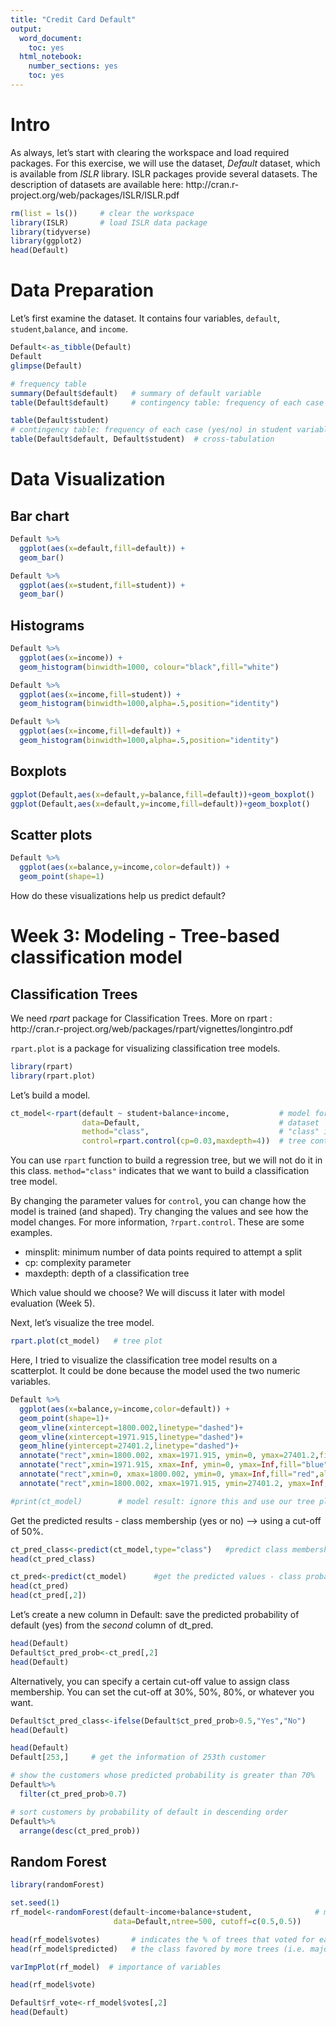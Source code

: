 ```yaml
---
title: "Credit Card Default"
output:
  word_document:
    toc: yes
  html_notebook:
    number_sections: yes
    toc: yes
---
```


# Intro
As always, let's start with clearing the workspace and load required packages. 
For this exercise, we will use the dataset, *Default* dataset, which is available from *ISLR* library. 
ISLR packages provide several datasets. The description of datasets are available here: http://cran.r-project.org/web/packages/ISLR/ISLR.pdf

```r
rm(list = ls())     # clear the workspace 
library(ISLR)       # load ISLR data package
library(tidyverse)
library(ggplot2)
head(Default)
```


# Data Preparation
Let's first examine the dataset. It contains four variables, `default`, `student`,`balance`, and `income`.  
```r
Default<-as_tibble(Default)
Default
glimpse(Default)       
```

```r
# frequency table 
summary(Default$default)   # summary of default variable
table(Default$default)     # contingency table: frequency of each case (yes/no) in default variable

table(Default$student)
# contingency table: frequency of each case (yes/no) in student variable
table(Default$default, Default$student)  # cross-tabulation
```

# Data Visualization
## Bar chart
```r
Default %>%
  ggplot(aes(x=default,fill=default)) +
  geom_bar()

Default %>%
  ggplot(aes(x=student,fill=student)) +
  geom_bar()
```

## Histograms
```r
Default %>%
  ggplot(aes(x=income)) +
  geom_histogram(binwidth=1000, colour="black",fill="white")

Default %>%
  ggplot(aes(x=income,fill=student)) +
  geom_histogram(binwidth=1000,alpha=.5,position="identity")

Default %>%
  ggplot(aes(x=income,fill=default)) +
  geom_histogram(binwidth=1000,alpha=.5,position="identity")
```

## Boxplots
```r
ggplot(Default,aes(x=default,y=balance,fill=default))+geom_boxplot()
ggplot(Default,aes(x=default,y=income,fill=default))+geom_boxplot()
```

## Scatter plots
```r
Default %>%
  ggplot(aes(x=balance,y=income,color=default)) +
  geom_point(shape=1)
```

How do these visualizations help us predict default? 

# Week 3: Modeling - Tree-based classification model 
## Classification Trees
We need *rpart* package for Classification Trees. More on rpart : http://cran.r-project.org/web/packages/rpart/vignettes/longintro.pdf

`rpart.plot` is a package for visualizing classification tree models. 
```r
library(rpart)
library(rpart.plot)
```

Let's build a model. 
```r
ct_model<-rpart(default ~ student+balance+income,           # model formula
                data=Default,                               # dataset
                method="class",                             # "class" indicates a classification tree model 
                control=rpart.control(cp=0.03,maxdepth=4))  # tree control parameters. 
```
You can use `rpart` function to build a regression tree, but we will not do it in this class. `method="class"` indicates that we want to build a classification tree model. 

By changing the parameter values for `control`, you can change how the model is trained (and shaped). Try changing the values and see how the model changes. For more information, `?rpart.control`. These are some examples. 

* minsplit: minimum number of data points required to attempt a split
* cp: complexity parameter
* maxdepth: depth of a classification tree 

Which value should we choose? We will discuss it later with model evaluation (Week 5). 

Next, let's visualize the tree model. 
```r
rpart.plot(ct_model)   # tree plot
```

Here, I tried to visualize the classification tree model results on a scatterplot. It could be done because the model used the two numeric variables. 
```r
Default %>%
  ggplot(aes(x=balance,y=income,color=default)) +
  geom_point(shape=1)+
  geom_vline(xintercept=1800.002,linetype="dashed")+
  geom_vline(xintercept=1971.915,linetype="dashed")+
  geom_hline(yintercept=27401.2,linetype="dashed")+
  annotate("rect",xmin=1800.002, xmax=1971.915, ymin=0, ymax=27401.2,fill="red",alpha=0.2)+
  annotate("rect",xmin=1971.915, xmax=Inf, ymin=0, ymax=Inf,fill="blue",alpha=0.2)+
  annotate("rect",xmin=0, xmax=1800.002, ymin=0, ymax=Inf,fill="red",alpha=0.2)+
  annotate("rect",xmin=1800.002, xmax=1971.915, ymin=27401.2, ymax=Inf,fill="blue",alpha=0.2)
```

```r
#print(ct_model)        # model result: ignore this and use our tree plot to understand the model
```

Get the predicted results - class membership (yes or no) --> using a cut-off of 50%. 
```r
ct_pred_class<-predict(ct_model,type="class")   #predict class membership (yes or no) 
head(ct_pred_class)

ct_pred<-predict(ct_model)      #get the predicted values - class probabilities (default)
head(ct_pred)
head(ct_pred[,2])
```

Let's create a new column in Default: save the predicted probability of default (yes) from the *second* column of dt_pred.
```r
head(Default)
Default$ct_pred_prob<-ct_pred[,2]  
head(Default)
```

Alternatively, you can specify a certain cut-off value to assign class membership. You can set the cut-off at 30%, 50%, 80%, or whatever you want. 
```r
Default$ct_pred_class<-ifelse(Default$ct_pred_prob>0.5,"Yes","No")   
head(Default)
```

                                                                    
```r
head(Default)
Default[253,]     # get the information of 253th customer 

# show the customers whose predicted probability is greater than 70%
Default%>%
  filter(ct_pred_prob>0.7) 

# sort customers by probability of default in descending order
Default%>%
  arrange(desc(ct_pred_prob))
```

## Random Forest
```r
library(randomForest)

set.seed(1)       
rf_model<-randomForest(default~income+balance+student,              # model formula
                       data=Default,ntree=500, cutoff=c(0.5,0.5))
```

```r
head(rf_model$votes)       # indicates the % of trees that voted for each class
head(rf_model$predicted)   # the class favored by more trees (i.e. majority vote wins) 
```

```r
varImpPlot(rf_model)  # importance of variables 
```

```r
head(rf_model$vote)

Default$rf_vote<-rf_model$votes[,2]
head(Default)
```
